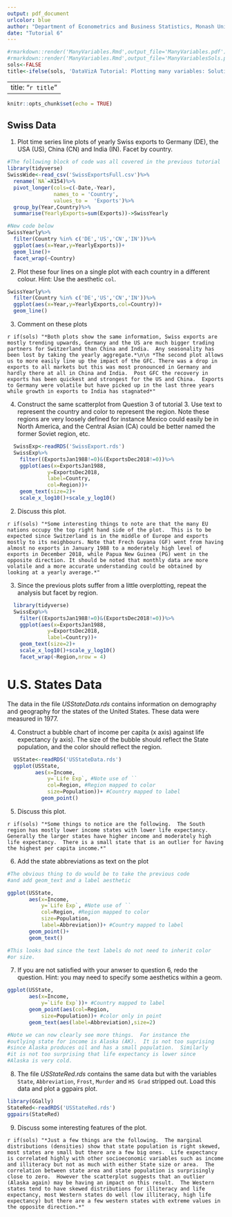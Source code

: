 ```yaml
---
output: pdf_document
urlcolor: blue
author: "Department of Econometrics and Business Statistics, Monash University"
date: "Tutorial 6"
---
```


```r
#rmarkdown::render('ManyVariables.Rmd',output_file='ManyVariables.pdf')
#rmarkdown::render('ManyVariables.Rmd',output_file='ManyVariablesSols.pdf')
sols<-FALSE
title<-ifelse(sols, 'DataVizA Tutorial: Plotting many variables: Solutions','DataVizA Tutorial: Plotting many variables')
```

---
title: "`r title`"
---

```r
knitr::opts_chunk$set(echo = TRUE)

```

## Swiss Data

1. Plot time series line plots of yearly Swiss exports to Germany (DE), the USA (US), China (CN) and India (IN).  Facet by country.

```r
#The following block of code was all covered in the previous tutorial
library(tidyverse)
SwissWide<-read_csv('SwissExportsFull.csv')%>%
  rename(`NA`=X154)%>%
  pivot_longer(cols=c(-Date,-Year),
               names_to = 'Country', 
               values_to =  'Exports')%>%
  group_by(Year,Country)%>%
  summarise(YearlyExports=sum(Exports))->SwissYearly

#New code below
SwissYearly%>%
  filter(Country %in% c('DE','US','CN','IN'))%>%
  ggplot(aes(x=Year,y=YearlyExports))+
  geom_line()+
  facet_wrap(~Country)
```

2. Plot these four lines on a single plot with each country in a different colour.  Hint: Use the aesthetic `col`.

```r
SwissYearly%>%
  filter(Country %in% c('DE','US','CN','IN'))%>%
  ggplot(aes(x=Year,y=YearlyExports,col=Country))+
  geom_line()
```

3. Comment on these plots

`r if(sols) "*Both plots show the same information, Swiss exports are mostly trending upwards, Germany and the US are much bigger trading partners for Switzerland than China and India.  Any seasonality has been lost by taking the yearly aggregate.*\n\n *The second plot allows us to more easily line up the impact of the GFC. There was a drop in exports to all markets but this was most pronounced in Germany and hardly there at all in China and India.  Post GFC the recovery in exports has been quickest and strongest for the US and China.  Exports to Germany were volatile but have picked up in the last three years while growth in exports to India has stagnated*"`  


4. Construct the same scatterplot from Question 3 of tutorial 3.  Use text to represent the country and color to represent the region. Note these regions are very loosely defined for instance Mexico could easily be in North America, and the Central Asian (CA) could be better named the former Soviet region, etc.
  
```r
  SwissExp<-readRDS('SwissExport.rds')
  SwissExp%>%
    filter((ExportsJan1988!=0)&(ExportsDec2018!=0))%>%
    ggplot(aes(x=ExportsJan1988,
             y=ExportsDec2018,
             label=Country,
             col=Region))+
    geom_text(size=2)+
    scale_x_log10()+scale_y_log10()
```

  2. Discuss this plot.
  
`r if(sols) "*Some interesting things to note are that the many EU nations occupy the top right hand side of the plot.  This is to be expected since Switzerland is in the middle of Europe and exports mostly to its neighbours. Note that Frech Guyana (GF) went from having almost no exports in January 1988 to a moderately high level of exports in December 2018, while Papua New Guinea (PG) went in the opposite direction. It should be noted that monthly data are more volatile and a more accurate understanding could be obtained by looking at a yearly average.*"`  

  3. Since the previous plots suffer from a little overplotting, repeat the analysis but facet by region.
  
```r
  library(tidyverse)
  SwissExp%>%
    filter((ExportsJan1988!=0)&(ExportsDec2018!=0))%>%
    ggplot(aes(x=ExportsJan1988,
             y=ExportsDec2018,
             label=Country))+
    geom_text(size=2)+
    scale_x_log10()+scale_y_log10()
    facet_wrap(~Region,nrow = 4)
```  


# U.S. States Data

The data in the file *USStateData.rds* contains information on demography and geography for the states of the United States.  These data were measured in 1977.

  4. Construct a bubble chart of income per capita (x axis) against life expectancy (y axis).  The size of the bubble should reflect the State population, and the color should reflect the region.
  
```r
  USState<-readRDS('USStateData.rds')
  ggplot(USState,
         aes(x=Income,
             y=`Life Exp`, #Note use of ``
             col=Region, #Region mapped to color
             size=Population))+ #Country mapped to label
           geom_point()
```    

  5. Discuss this plot.
  
`r if(sols) "*Some things to notice are the following.  The South region has mostly lower income states with lower life expectancy.  Generally the larger states have higher income and moderately high life expectancy.  There is a small state that is an outlier for having the highest per capita income.*"`

  6. Add the state abbreviations as text on the plot
  
```r
#The obvious thing to do would be to take the previous code
#and add geom_text and a label aesthetic

ggplot(USState,
       aes(x=Income,
           y=`Life Exp`, #Note use of ``
           col=Region, #Region mapped to color
           size=Population,
           label=Abbreviation))+ #Country mapped to label
       geom_point()+
       geom_text()

#This looks bad since the text labels do not need to inherit color
#or size.  
```

  7. If you are not satisfied with your anwser to question 6, redo the question.  Hint: you may need to specify some aesthetics within a geom. 
  
```r
ggplot(USState,
       aes(x=Income,
           y=`Life Exp`))+ #Country mapped to label
       geom_point(aes(col=Region,
           size=Population))+ #color only in point
       geom_text(aes(label=Abbreviation),size=2)

#Note we can now clearly see more things.  For instance the 
#outlying state for income is Alaska (AK).  It is not too suprising
#since Alaska produces oil and has a small population.  Similarly 
#it is not too surprising that life expectancy is lower since 
#Alaska is very cold.

```  

  8. The file *USStateRed.rds* contains the same data but with the variables `State`, `Abbreviation`, `Frost`, `Murder` and `HS Grad` stripped out.  Load this data and plot a ggpairs plot.
  
```r
library(GGally)
StateRed<-readRDS('USStateRed.rds')
ggpairs(StateRed)
```

  9. Discuss some interesting features of the plot.
  
`r if(sols) "*Just a few things are the following.  The marginal distributions (densities) show that state population is right skewed, most states are small but there are a few big ones.  Life expectancy is correlated highly with other socioeconomic variables such as income and illiteracy but not as much with either State size or area.  The correlation between state area and state population is surprisingly close to zero.  However the scatterplot suggests that an outlier (Alaska again) may be having an impact on this result.  The Western states tend to have skewed distributions for illiteracy and life expectancy, most Western states do well (low illiteracy, high life expectancy) but there are a few western states with extreme values in the opposite direction.*"`